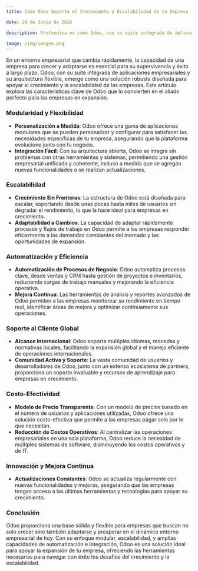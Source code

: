 ```yaml
---
title: Cómo Odoo Soporta el Crecimiento y Escalabilidad de tu Empresa

date: 28 de Junio de 2024

description: Profundiza en cómo Odoo, con su suite integrada de aplicaciones empresariales y su arquitectura flexible, es la solución ideal para apoyar el crecimiento y la escalabilidad de tu empresa en el dinámico entorno empresarial de hoy.

image: /img/imagen.png
---
```


En un entorno empresarial que cambia rápidamente, la capacidad de una empresa para crecer y adaptarse es esencial para su supervivencia y éxito a largo plazo. Odoo, con su suite integrada de aplicaciones empresariales y su arquitectura flexible, emerge como una solución robusta diseñada para apoyar el crecimiento y la escalabilidad de las empresas. Este artículo explora las características clave de Odoo que lo convierten en el aliado perfecto para las empresas en expansión.

### **Modularidad y Flexibilidad**

- **Personalización a Medida**: Odoo ofrece una gama de aplicaciones modulares que se pueden personalizar y configurar para satisfacer las necesidades específicas de tu empresa, asegurando que la plataforma evolucione junto con tu negocio.
- **Integración Fácil**: Con su arquitectura abierta, Odoo se integra sin problemas con otras herramientas y sistemas, permitiendo una gestión empresarial unificada y coherente, incluso a medida que se agregan nuevas funcionalidades o se realizan actualizaciones.

### **Escalabilidad**

- **Crecimiento Sin Fronteras**: La estructura de Odoo está diseñada para escalar, soportando desde unas pocas hasta miles de usuarios sin degradar el rendimiento, lo que la hace ideal para empresas en crecimiento.
- **Adaptabilidad a Cambios**: La capacidad de adaptar rápidamente procesos y flujos de trabajo en Odoo permite a las empresas responder eficazmente a las demandas cambiantes del mercado y las oportunidades de expansión.

### **Automatización y Eficiencia**

- **Automatización de Procesos de Negocio**: Odoo automatiza procesos clave, desde ventas y CRM hasta gestión de proyectos e inventarios, reduciendo cargas de trabajo manuales y mejorando la eficiencia operativa.
- **Mejora Continua**: Las herramientas de análisis y reportes avanzados de Odoo permiten a las empresas monitorear su rendimiento en tiempo real, identificar áreas de mejora y optimizar continuamente sus operaciones.

### **Soporte al Cliente Global**

- **Alcance Internacional**: Odoo soporta múltiples idiomas, monedas y normativas locales, facilitando la expansión global y el manejo eficiente de operaciones internacionales.
- **Comunidad Activa y Soporte**: La vasta comunidad de usuarios y desarrolladores de Odoo, junto con un extenso ecosistema de partners, proporciona un soporte invaluable y recursos de aprendizaje para empresas en crecimiento.

### **Costo-Efectividad**

- **Modelo de Precio Transparente**: Con un modelo de precios basado en el número de usuarios y aplicaciones utilizadas, Odoo ofrece una solución costo-efectiva que permite a las empresas pagar solo por lo que necesitan.
- **Reducción de Costos Operativos**: Al centralizar las operaciones empresariales en una sola plataforma, Odoo reduce la necesidad de múltiples sistemas de software, disminuyendo los costos operativos y de IT.

### **Innovación y Mejora Continua**

- **Actualizaciones Constantes**: Odoo se actualiza regularmente con nuevas funcionalidades y mejoras, asegurando que las empresas tengan acceso a las últimas herramientas y tecnologías para apoyar su crecimiento.

### **Conclusión**

Odoo proporciona una base sólida y flexible para empresas que buscan no solo crecer sino también adaptarse y prosperar en el dinámico entorno empresarial de hoy. Con su enfoque modular, escalabilidad, y amplias capacidades de automatización e integración, Odoo es una solución ideal para apoyar la expansión de tu empresa, ofreciendo las herramientas necesarias para navegar con éxito los desafíos del crecimiento y la escalabilidad.